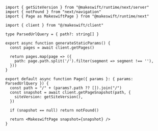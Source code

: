 ```tsx app/[[...path]]/page.tsx
import { getSiteVersion } from "@makeswift/runtime/next/server"
import { notFound } from "next/navigation"
import { Page as MakeswiftPage } from "@makeswift/runtime/next"

import { client } from "@/makeswift/client"

type ParsedUrlQuery = { path?: string[] }

export async function generateStaticParams() {
  const pages = await client.getPages()

  return pages.map(page => ({
    path: page.path.split('/').filter(segment => segment !== ''),
  }))
}

export default async function Page({ params }: { params: ParsedUrlQuery }) {
  const path = "/" + (params?.path ?? []).join("/")
  const snapshot = await client.getPageSnapshot(path, {
    siteVersion: getSiteVersion(),
  })

  if (snapshot == null) return notFound()

  return <MakeswiftPage snapshot={snapshot} />
}
```
